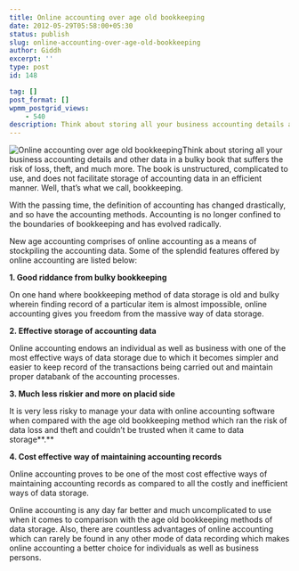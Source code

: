```yaml
---
title: Online accounting over age old bookkeeping
date: 2012-05-29T05:58:00+05:30
status: publish
slug: online-accounting-over-age-old-bookkeeping
author: Giddh
excerpt: ''
type: post
id: 148

tag: []
post_format: []
wpmm_postgrid_views:
    - 540
description: Think about storing all your business accounting details and other data in a bulky book that suffers the risk of loss, theft,
---
```

<img class="wp-block-image size-large" src = "../../img/blog/0*a6GtmgZ3_lU5TqnE.webp" alt="Online accounting over age old bookkeeping" />Think about storing all your business accounting details and other data in a bulky book that suffers the risk of loss, theft, and much more. The book is unstructured, complicated to use, and does not facilitate storage of accounting data in an efficient manner. Well, that’s what we call, bookkeeping.

With the passing time, the definition of accounting has changed drastically, and so have the accounting methods. Accounting is no longer confined to the boundaries of bookkeeping and has evolved radically.

New age accounting comprises of online accounting as a means of stockpiling the accounting data. Some of the splendid features offered by online accounting are listed below:

**1. Good riddance from bulky bookkeeping**

On one hand where bookkeeping method of data storage is old and bulky wherein finding record of a particular item is almost impossible, online accounting gives you freedom from the massive way of data storage.

**2. Effective storage of accounting data**

Online accounting endows an individual as well as business with one of the most effective ways of data storage due to which it becomes simpler and easier to keep record of the transactions being carried out and maintain proper databank of the accounting processes.

**3. Much less riskier and more on placid side**

It is very less risky to manage your data with online accounting software when compared with the age old bookkeeping method which ran the risk of data loss and theft and couldn’t be trusted when it came to data storage**.**

**4. Cost effective way of maintaining accounting records**

Online accounting proves to be one of the most cost effective ways of maintaining accounting records as compared to all the costly and inefficient ways of data storage.

Online accounting is any day far better and much uncomplicated to use when it comes to comparison with the age old bookkeeping methods of data storage. Also, there are countless advantages of online accounting which can rarely be found in any other mode of data recording which makes online accounting a better choice for individuals as well as business persons.